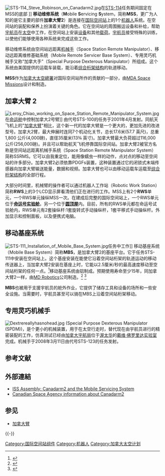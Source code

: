 [[File:STS-114_Steve_Robinson_on_Canadarm2.jpg|thumb]]在[[STS-114|STS-114]]任务期间固定在MSS的底部 ]]
'''移动维修系统'''（'''M'''obile '''S'''ervicing '''S'''ystem，简称'''MSS'''，更广为人知的是它主要的部件'''加拿大臂2'''）是连接在[[国际空间站|国际空间站]]上的1个[[机器人|机器人]]系统。在空间站的装配和保养上扮演着关键的角色。它在空间站的周围搬运设备和补给，帮助[[宇航员|宇航员]]在[[太空|太空]]中工作，在空间站上安装[[设备|设备]]和其他[[载荷|载荷]]。[[宇航员|宇航员]]接受特殊的训练，以使他们能够使用各种系统来完成这些工作。

移动维修系统由空间站远距离[[机械手|机械手]]（Space Station Remote Manipulator）、移动远距离维修基础系统（Mobile Remote Servicer Base System）、专用灵巧机械手又称“加拿大手”（Special Purpose Dexterous Manipulator）所组成。这个系统由美国提供的运载车装载，能沿着[[综合桁架结构|综合桁架结构]]的轨道移动。

'''MSS'''作为[[加拿大太空局|加拿大太空總署]]对国际空间站所作的贡献的一部分，由[[MDA_Space_Missions|MDA Space Missions]]设计和制造。

== 加拿大臂 2 ==
[[File:Leroy_Chiao_working_on_Space_Station_Remote_Manipulator_System.jpg|thumb]]在[[命运号实验舱|命运舱]]中控制加拿大2号臂]]
由代号STS-100的任务于2001年4月发射。同航天飞机上的"[[加拿大臂|加拿大臂]]"相比，这个新一代的加拿大臂是一个更大的，更加先进的改进型号。加拿大2臂，最大伸展时连同7个机动化关节，总长17.6米(57.7 英尺)，总重1,800 公斤(4,000磅)，直径35厘米(13¾ 英寸)。加拿大臂最大负荷超过116,000公斤(256,000磅)。并且可以帮助航天飞机停靠国际空间站。加拿大臂2被官方名称是空间站远距离机械手系统（Space Station Remote Manipulator System）简称SSRMS。它可以自我重定位，能用像蠕虫一样的动作，点对点的移动至空间站的许多部分。加拿大臂2必须依靠PDGFs装置，这种装置通过它的闭锁式末端传感器向加拿大臂输送能量，数据和视频。加拿大臂也可以由移动运载车运载至[[综合桁架结构|综合桁架结构]]的全部行程。

大部分时间里，机械臂的操作者可以通过机器人工作站（Robotic Work Station）简称'''RWS'''上的3个LCD显示屏看清他们正在进行的工作。MSS上有2个'''RWS'''单元，一个RWS单元操纵MSS一次。在建成后完整的国际空间站上，一个RWS单元位于'''[[命运号实验舱|命运号实验舱]]'''，另一个位于'''[[圆顶屋|圆顶屋]]'''内。目前，所有的RWS单元都在命运号试验舱内，RWS单元有2套操纵杆:1套旋转式手动操纵杆，1套平移式手动操纵杆。外加显示和控制面板，以及便携式电脑。

== 移动基座系统 ==
[[File:STS-111_Installation_of_Mobile_Base_System.jpg|thumb]]任务中工作]]
移动基座系统（Mobile Base System）简称'''MBS'''，是加拿大臂2的基座平台。它于任务STS-111中安装在空间站上。这个基座安装在能使它沿着空间站桁架的轨道运动的移动传送器上，当加拿大臂2安装在基座上时，它能以2.5厘米/秒的最高速度移动至空间站桁架的任何一点。<ref>{{cite web | url = http://www.nasa.gov/missions/shuttle/f_slowtrain.html | title = The Slowest and Fastest Train in the Universe | publisher = NASA | accessdate = 2008-03-23 | archive-date = 2008-03-29 | archive-url = https://web.archive.org/web/20080329062816/http://www.nasa.gov/missions/shuttle/f_slowtrain.html | dead-url = no }}</ref>移动基座系统由铝制成。预期使用寿命至少15年，同加拿大臂2一样，由[[MD_Robotics|MD Robotics]]公司制造。<ref name="MBS features">{{cite web|url=http://www.space.gc.ca/eng/missions/sts-111/mobile_design_component.asp|title=CSA - STS-111 - Mobile Base System - MBS Design|accessdate=2008-03-15|publisher=Canadian Space Agency|archive-date=2008-09-21|archive-url=https://web.archive.org/web/20080921030803/http://www.space.gc.ca/eng/missions/sts-111/mobile_design_component.asp|dead-url=no}}</ref> <ref name="MBS background">{{cite web|url=http://www.space.gc.ca/asc/eng/missions/sts-111/mobile_backgrounder.asp|title=CSA - STS-111 - Mobile Base System - Backgrounder|accessdate=2008-03-15|publisher=[[加拿大宇航局|加拿大宇航局]]|archive-date=2008-06-09|archive-url=https://web.archive.org/web/20080609210957/http://www.space.gc.ca/asc/eng/missions/sts-111/mobile_backgrounder.asp|dead-url=no}}</ref>

'''MBS'''也被用于支援宇航员的舱外作业，它提供了储存工具和设备的场所和一些安全设施。当需要时，宇航员甚至可以骑在MBS上沿着空间站桁架移动。

== 专用灵巧机械手 ==
{{Main|{{link-en|专用灵巧机械手|Dextre}}}}
[[File:Dextrereallyhasnohead.jpg|thumb]]
{{link-en|专用灵巧机械手|Dextre}}(Special Purpose Dexterous Manipulator (SPDM))，是个更小的机械装置，用于在太空行走时，替代现在由宇航员进行的精密装配的工作，仿真测试已经由[[加拿大宇航局|加拿大宇航局]]位于[[渥太华|渥太华]]的[[戴维·佛罗里达实验室|戴维·佛罗里达实验室]]完成。机械手于2008年3月11日由代号STS-123的任务发射。

== 参考文献 ==
{{Reflist|30em}}

== 外部連結 ==

* [http://spaceflight.nasa.gov/station/assembly/elements/mss/index.html ISS Assembly: Canadarm2 and the Mobile Servicing System] {{Wayback|url=http://spaceflight.nasa.gov/station/assembly/elements/mss/index.html |date=20080328090159 }}
* [http://www.space.gc.ca/asc/eng/iss/canadarm2/ Canadian Space Agency information about Canadarm2] {{Wayback|url=http://www.space.gc.ca/asc/eng/iss/canadarm2/ |date=20080329012023 }}

== 参见 ==
{{Portal|加拿大|航天|機器人學}}
* [[加拿大臂|加拿大臂]]

{{-}}
{{ISS modules}}

[[Category:国际空间站组件|Category:国际空间站组件]]
[[Category:机器人|Category:机器人]]
[[Category:加拿大太空计划|Category:加拿大太空计划]]